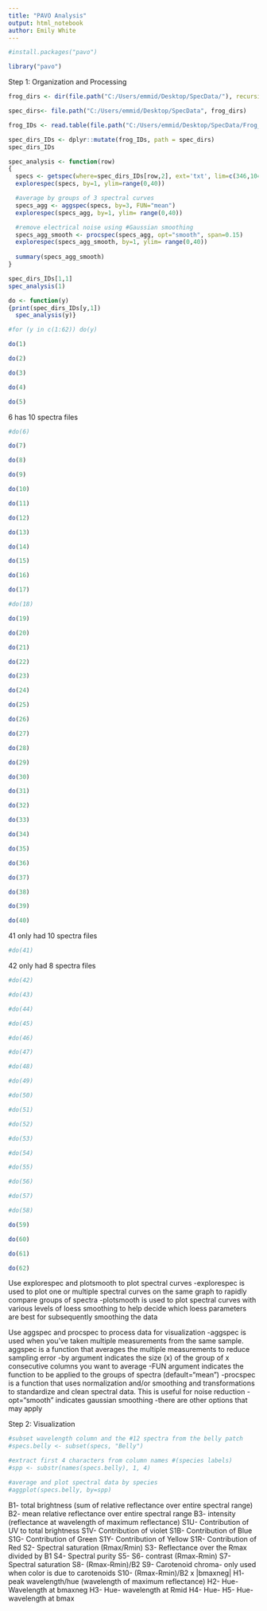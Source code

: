 ---
title: "PAVO Analysis"
output: html_notebook
author: Emily White
---

```{r}
#install.packages("pavo")
```

```{r}
library("pavo")
```

Step 1: Organization and Processing
```{r}
frog_dirs <- dir(file.path("C:/Users/emmid/Desktop/SpecData/"), recursive=TRUE, include.dirs=TRUE, pattern= "(^\\d*$)|(^..\\d$)")

spec_dirs<- file.path("C:/Users/emmid/Desktop/SpecData", frog_dirs)

frog_IDs <- read.table(file.path("C:/Users/emmid/Desktop/SpecData/Frog_IDs.txt"), header = TRUE, stringsAsFactors=FALSE)

spec_dirs_IDs <- dplyr::mutate(frog_IDs, path = spec_dirs)
spec_dirs_IDs
```

```{r}
spec_analysis <- function(row) 
{
  specs <- getspec(where=spec_dirs_IDs[row,2], ext='txt', lim=c(346,1041), subdir=TRUE, subdir.names=TRUE)
  explorespec(specs, by=1, ylim=range(0,40))

  #average by groups of 3 spectral curves 
  specs_agg <- aggspec(specs, by=3, FUN="mean")
  explorespec(specs_agg, by=1, ylim= range(0,40))

  #remove electrical noise using #Gaussian smoothing 
  specs_agg_smooth <- procspec(specs_agg, opt="smooth", span=0.15)
  explorespec(specs_agg_smooth, by=1, ylim= range(0,40))
  
  summary(specs_agg_smooth)
}
```

```{r}
spec_dirs_IDs[1,1]
spec_analysis(1)
```


```{r}
do <- function(y) 
{print(spec_dirs_IDs[y,1])
  spec_analysis(y)}

#for (y in c(1:62)) do(y)
```


```{r}
do(1)
```

```{r}
do(2)
```

```{r}
do(3)
```

```{r}
do(4)
```

```{r}
do(5)
```

6 has 10 spectra files
```{r}
#do(6)
```

```{r}
do(7)
```

```{r}
do(8)
```

```{r}
do(9)
```

```{r}
do(10)
```

```{r}
do(11)
```

```{r}
do(12)
```

```{r}
do(13)
```

```{r}
do(14)
```

```{r}
do(15)
```

```{r}
do(16)
```

```{r}
do(17)
```

```{r}
#do(18)
```

```{r}
do(19)
```

```{r}
do(20)
```

```{r}
do(21)
```

```{r}
do(22)
```

```{r}
do(23)
```

```{r}
do(24)
```

```{r}
do(25)
```

```{r}
do(26)
```

```{r}
do(27)
```

```{r}
do(28)
```

```{r}
do(29)
```

```{r}
do(30)
```

```{r}
do(31)
```

```{r}
do(32)
```

```{r}
do(33)
```

```{r}
do(34)
```

```{r}
do(35)
```

```{r}
do(36)
```

```{r}
do(37)
```

```{r}
do(38)
```

```{r}
do(39)
```

```{r}
do(40)
```

41 only had 10 spectra files
```{r}
#do(41)
```

42 only had 8 spectra files
```{r}
#do(42)
```

```{r}
#do(43)
```

```{r}
#do(44)
```

```{r}
#do(45)
```

```{r}
#do(46)
```

```{r}
#do(47)
```

```{r}
#do(48)
```

```{r}
#do(49)
```

```{r}
#do(50)
```

```{r}
#do(51)
```

```{r}
#do(52)
```

```{r}
#do(53)
```

```{r}
#do(54)
```

```{r}
#do(55)
```

```{r}
#do(56)
```

```{r}
#do(57)
```

```{r}
#do(58)
```

```{r}
do(59)
```

```{r}
do(60)
```

```{r}
do(61)
```

```{r}
do(62)
```





Use explorespec and plotsmooth to plot spectral curves
  -explorespec is used to plot one or multiple spectral curves on the same graph to rapidly compare groups of
  spectra
  -plotsmooth is used to plot spectral curves with various levels of loess smoothing to help decide which
  loess parameters are best for subsequently smoothing the data


Use aggspec and procspec to process data for visualization
  -aggspec is used when you've taken multiple measurements from the same sample. aggspec is a function that
  averages the multiple measurements to reduce sampling error
      -by argument indicates the size (x) of the group of x consecutive columns you want to average
      -FUN argument indicates the function to be applied to the groups of spectra (default="mean")
  -procspec is a function that uses normalization and/or smoothing and transformations to standardize and
  clean spectral data. This is useful for noise reduction
      -opt="smooth" indicates gaussian smoothing
      -there are other options that may apply

Step 2: Visualization

```{r}
#subset wavelength column and the #12 spectra from the belly patch 
#specs.belly <- subset(specs, "Belly") 

#extract first 4 characters from column names #(species labels) 
#spp <- substr(names(specs.belly), 1, 4) 

#average and plot spectral data by species 
#aggplot(specs.belly, by=spp)

```

B1- total brightness (sum of relative reflectance over entire spectral range)
B2- mean relative reflectance over entire spectral range
B3- intensity (reflectance at wavelength of maximum reflectance)
S1U- Contribution of UV to total brightness
S1V- Contribution of violet
S1B- Contribution of Blue
S1G- Contribution of Green
S1Y- Contribution of Yellow
S1R- Contribution of Red
S2- Spectral saturation (Rmax/Rmin)
S3- Reflectance over the Rmax divided by B1
S4- Spectral purity
S5- 
S6- contrast (Rmax-Rmin)
S7- Spectral saturation
S8- (Rmax-Rmin)/B2
S9- Carotenoid chroma- only used when color is due to carotenoids
S10- (Rmax-Rmin)/B2 x |bmaxneg|
H1- peak wavelength/hue (wavelength of maximum reflectance)
H2- Hue- Wavelength at bmaxneg
H3- Hue- wavelength at Rmid
H4- Hue-
H5- Hue- wavelength at bmax





